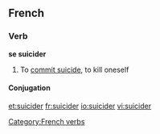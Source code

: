 ==French==

===Verb===
'''se suicider'''

# {{reflexive}} To [[commit suicide]], to kill oneself

====Conjugation====
{{fr-conj-er-refl | stem =suicid }} 

[[Category:French verbs]]

[[et:suicider]]
[[fr:suicider]]
[[io:suicider]]
[[vi:suicider]]